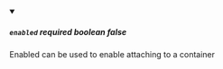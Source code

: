 
<details className="config-field" data-expandable="false" open>
<summary>

##### `enabled` <span class="config-field-required" data-required="false">required</span> <span class="config-field-type">boolean</span> <span class="config-field-default">false</span> <span class="config-field-enum"></span>

Enabled can be used to enable attaching to a container

</summary>



</details>
